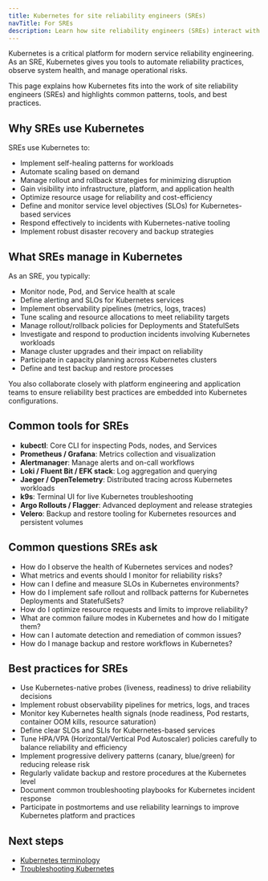 ```yaml
---
title: Kubernetes for site reliability engineers (SREs)
navTitle: For SREs
description: Learn how site reliability engineers (SREs) interact with Kubernetes to ensure availability, reliability, and performance of services.
---
```


Kubernetes is a critical platform for modern service reliability engineering. As an SRE, Kubernetes gives you tools to automate reliability practices, observe system health, and manage operational risks.

This page explains how Kubernetes fits into the work of site reliability engineers (SREs) and highlights common patterns, tools, and best practices.

## Why SREs use Kubernetes

SREs use Kubernetes to:

-   Implement self-healing patterns for workloads
-   Automate scaling based on demand
-   Manage rollout and rollback strategies for minimizing disruption
-   Gain visibility into infrastructure, platform, and application health
-   Optimize resource usage for reliability and cost-efficiency
-   Define and monitor service level objectives (SLOs) for Kubernetes-based services
-   Respond effectively to incidents with Kubernetes-native tooling
-   Implement robust disaster recovery and backup strategies

## What SREs manage in Kubernetes

As an SRE, you typically:

-   Monitor node, Pod, and Service health at scale
-   Define alerting and SLOs for Kubernetes services
-   Implement observability pipelines (metrics, logs, traces)
-   Tune scaling and resource allocations to meet reliability targets
-   Manage rollout/rollback policies for Deployments and StatefulSets
-   Investigate and respond to production incidents involving Kubernetes workloads
-   Manage cluster upgrades and their impact on reliability
-   Participate in capacity planning across Kubernetes clusters
-   Define and test backup and restore processes

You also collaborate closely with platform engineering and application teams to ensure reliability best practices are embedded into Kubernetes configurations.

## Common tools for SREs

-   **kubectl**: Core CLI for inspecting Pods, nodes, and Services
-   **Prometheus / Grafana**: Metrics collection and visualization
-   **Alertmanager**: Manage alerts and on-call workflows
-   **Loki / Fluent Bit / EFK stack**: Log aggregation and querying
-   **Jaeger / OpenTelemetry**: Distributed tracing across Kubernetes workloads
-   **k9s**: Terminal UI for live Kubernetes troubleshooting
-   **Argo Rollouts / Flagger**: Advanced deployment and release strategies
-   **Velero**: Backup and restore tooling for Kubernetes resources and persistent volumes

## Common questions SREs ask

-   How do I observe the health of Kubernetes services and nodes?
-   What metrics and events should I monitor for reliability risks?
-   How can I define and measure SLOs in Kubernetes environments?
-   How do I implement safe rollout and rollback patterns for Kubernetes Deployments and StatefulSets?
-   How do I optimize resource requests and limits to improve reliability?
-   What are common failure modes in Kubernetes and how do I mitigate them?
-   How can I automate detection and remediation of common issues?
-   How do I manage backup and restore workflows in Kubernetes?

## Best practices for SREs

-   Use Kubernetes-native probes (liveness, readiness) to drive reliability decisions
-   Implement robust observability pipelines for metrics, logs, and traces
-   Monitor key Kubernetes health signals (node readiness, Pod restarts, container OOM kills, resource saturation)
-   Define clear SLOs and SLIs for Kubernetes-based services
-   Tune HPA/VPA (Horizontal/Vertical Pod Autoscaler) policies carefully to balance reliability and efficiency
-   Implement progressive delivery patterns (canary, blue/green) for reducing release risk
-   Regularly validate backup and restore procedures at the Kubernetes level
-   Document common troubleshooting playbooks for Kubernetes incident response
-   Participate in postmortems and use reliability learnings to improve Kubernetes platform and practices

## Next steps

-   [Kubernetes terminology](/portal/kubernetes/learn/explained/terminology)
-   [Troubleshooting Kubernetes](/portal/kubernetes/learn/how-to/troubleshooting-on-kubernetes/)

